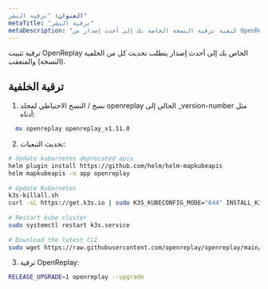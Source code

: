 ```yaml
---
العنوان: "ترقية النشر"
metaTitle: "ترقية النشر"
metaDescription: "كيفية ترقية النسخة الخاصة بك إلى أحدث إصدار من OpenReplay."
---
```


ترقية تثبيت OpenReplay الخاص بك إلى أحدث إصدار يتطلب تحديث كل من الخلفية (النسخة) والمتعقب.

## ترقية الخلفية

1. نسخ / النسخ الاحتياطي لمجلد openreplay الحالي إلى _version-number مثل أدناه:
  

```bash 
  mv openreplay openreplay_v1.11.0
  ```


2. تحديث التبعيات:
  

```bash
# Update kubernetes deprecated apis
helm plugin install https://github.com/helm/helm-mapkubeapis
helm mapkubeapis -n app openreplay
	
# Update Kubernetes
k3s-killall.sh
curl -sL https://get.k3s.io | sudo K3S_KUBECONFIG_MODE="644" INSTALL_K3S_VERSION='v1.25.6+k3s1' INSTALL_K3S_EXEC="--disable=traefik" sh -
	
# Restart kube cluster
sudo systemctl restart k3s.service
	
# Download the latest CLI
sudo wget https://raw.githubusercontent.com/openreplay/openreplay/main/scripts/helmcharts/openreplay-cli -O /bin/openreplay ; sudo chmod +x /bin/openreplay
```


3. ترقية OpenReplay:


```bash
RELEASE_UPGRADE=1 openreplay --upgrade
```

